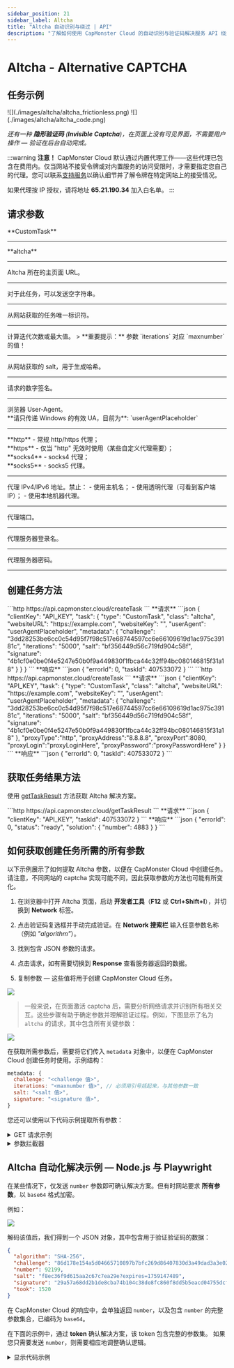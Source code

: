 ```yaml
---
sidebar_position: 21
sidebar_label: Altcha
title: "Altcha 自动识别与绕过 | API"
description: "了解如何使用 CapMonster Cloud 的自动识别与验证码解决服务 API 绕过 Altcha！" 
---
```



# Altcha - Alternative CAPTCHA

<PriceBlockWrap>
  <PriceBlock title="altcha" captchaId="altcha"/>
</PriceBlockWrap>

## 任务示例

<Tabs className="full-width-tabs">
  <TabItem value="pow" label="PoW (工作量证明)" default>
    ![](./images/altcha/altcha_frictionless.png)
  </TabItem>
  <TabItem value="code" label="Code Captcha">
    ![](./images/altcha/altcha_code.png)
  </TabItem>
</Tabs>

*还有一种 **隐形验证码** (**Invisible Captcha**)，在页面上没有可见界面，不需要用户操作 — 验证在后台自动完成。*

:::warning **注意！**
CapMonster Cloud 默认通过内置代理工作——这些代理已包含在费用内。仅当网站不接受令牌或对内置服务的访问受限时，才需要指定您自己的代理。您可以联系[支持服务](https://helpdesk.zennolab.com/conversation/new)以确认细节并了解令牌在特定网站上的接受情况。

如果代理按 IP 授权，请将地址 **65.21.190.34** 加入白名单。
:::

## 请求参数

<TabItem value="proxyless" label="CustomTask（无代理）" default className="bordered-panel">
  
  <ParamItem title="type" required type="string" />
  **CustomTask**

  ---

  <ParamItem title="class" required type="string" />
  **altcha**

  ---

  <ParamItem title="websiteURL" required type="string" />
  Altcha 所在的主页面 URL。

  ---

  <ParamItem title="websiteKey" required type="string" />
  对于此任务，可以发送空字符串。

  ---

  <ParamItem title="challenge (metadata 内)" required="required" type="string" />
  从网站获取的任务唯一标识符。

  ---

  <ParamItem title="iterations (metadata 内)" required="required" type="string" />
  计算迭代次数或最大值。
  > **重要提示：** 参数 `iterations` 对应 `maxnumber` 的值！

  ---

  <ParamItem title="salt (metadata 内)" required="required" type="string" />
  从网站获取的 salt，用于生成哈希。

  ---

  <ParamItem title="signature (metadata 内)" required="required" type="string" />
  请求的数字签名。

  ---

  <ParamItem title="userAgent" type="string" />
  浏览器 User-Agent。<br />
  **请只传递 Windows 的有效 UA，目前为**: `userAgentPlaceholder`

  ---

  <ParamItem title="proxyType" type="string" />
  **http** - 常规 http/https 代理；<br />
  **https** - 仅当 "http" 无效时使用（某些自定义代理需要）；<br />
  **socks4** - socks4 代理；<br />
  **socks5** - socks5 代理。

  ---

  <ParamItem title="proxyAddress" type="string" />
  <p>
    代理 IPv4/IPv6 地址。禁止：
    - 使用主机名；
    - 使用透明代理（可看到客户端 IP）；
    - 使用本地机器代理。
  </p>

  ---

  <ParamItem title="proxyPort" type="integer" />
  代理端口。

  ---

  <ParamItem title="proxyLogin" type="string" />
  代理服务器登录名。

  ---

  <ParamItem title="proxyPassword" type="string" />
  代理服务器密码。

  ---
</TabItem>

## 创建任务方法
<Tabs className="full-width-tabs filled-tabs request-tabs" groupId="captcha-type">
  <TabItem value="proxyless" label="Altcha CustomTask（无代理）" default className="method-panel">
    <MethodItem>
      ```http
      https://api.capmonster.cloud/createTask
      ```
    </MethodItem>
    <MethodDescription>
      **请求**
      ```json
      {
        "clientKey": "API_KEY",
        "task": {
          "type": "CustomTask",
          "class": "altcha",
          "websiteURL": "https://example.com",
          "websiteKey": "",
          "userAgent": "userAgentPlaceholder",
          "metadata": {
            "challenge": "3dd28253be6cc0c54d95f7f98c517e68744597cc6e66109619d1ac975c39181c",
            "iterations": "5000",
            "salt": "bf356449d56c719fd904c58f",
            "signature": "4b1cf0e0be0f4e5247e50b0f9a449830f1fbca44c32ff94bc080146815f31a18"
          }
        }
      }
      ```
      **响应**
      ```json
      {
        "errorId": 0,
        "taskId": 407533072
      }
      ```
    </MethodDescription>
  </TabItem>

  <TabItem value="proxy" label="Altcha CustomTask（使用代理）" className="method-panel">
    <MethodItem>
      ```http
      https://api.capmonster.cloud/createTask
      ```
    </MethodItem>
    <MethodDescription>
      **请求**
      ```json
      {
        "clientKey": "API_KEY",
        "task": {
          "type": "CustomTask",
          "class": "altcha",
          "websiteURL": "https://example.com",
          "websiteKey": "",
          "userAgent": "userAgentPlaceholder",
          "metadata": {
            "challenge": "3dd28253be6cc0c54d95f7f98c517e68744597cc6e66109619d1ac975c39181c",
            "iterations": "5000",
            "salt": "bf356449d56c719fd904c58f",
            "signature": "4b1cf0e0be0f4e5247e50b0f9a449830f1fbca44c32ff94bc080146815f31a18"
          },
          "proxyType":"http",
          "proxyAddress":"8.8.8.8",
          "proxyPort":8080,
          "proxyLogin":"proxyLoginHere",
          "proxyPassword":"proxyPasswordHere"
        }
      }
      ```
      **响应**
      ```json
      {
        "errorId": 0,
        "taskId": 407533072
      }
      ```
    </MethodDescription>
  </TabItem>
</Tabs>

## 获取任务结果方法

使用 [getTaskResult](../api/methods/get-task-result.md) 方法获取 Altcha 解决方案。

<TabItem value="proxyless" label="Altcha CustomTask（无代理）" default className="method-panel-full">
  <MethodItem>
    ```http
    https://api.capmonster.cloud/getTaskResult
    ```
  </MethodItem>
  <MethodDescription>
    **请求**
    ```json
    {
      "clientKey": "API_KEY",
      "taskId": 407533072
    }
    ```
    **响应**
    ```json
    {
      "errorId": 0,
      "status": "ready",
      "solution": {
        "number": 4883
      }
    }
    ```
  </MethodDescription>
</TabItem>

## 如何获取创建任务所需的所有参数

以下示例展示了如何提取 Altcha 参数，以便在 CapMonster Cloud 中创建任务。请注意，不同网站的 captcha 实现可能不同，因此获取参数的方法也可能有所变化。

1. 在浏览器中打开 Altcha 页面，启动 **开发者工具**（**F12** 或 **Ctrl+Shift+I**），并切换到 **Network** 标签。

2. 点击验证码复选框并手动完成验证。在 **Network 搜索栏** 输入任意参数名称（例如 *"algorithm"*）。

3. 找到包含 JSON 参数的请求。

4. 点击请求，如有需要切换到 **Response** 查看服务器返回的数据。

5. 复制参数 — 这些值将用于创建 CapMonster Cloud 任务。

![](./images/altcha/altcha_parameters.png)

> 一般来说，在页面激活 captcha 后，需要分析网络请求并识别所有相关交互。这些步骤有助于确定参数并理解验证过程。例如，下图显示了名为 `altcha` 的请求，其中包含所有关键参数：

![](./images/altcha/altcha_parameters1.png)

在获取所需参数后，需要将它们传入 `metadata` 对象中，以便在 CapMonster Cloud 创建任务时使用。示例结构：

```javascript
metadata: {
  challenge: "<challenge 值>", 
  iterations: "<maxnumber 值>", // 必须用引号括起来，与其他参数一致
  salt: "<salt 值>",             
  signature: "<signature 值>",  
}
```

您还可以使用以下代码示例提取所有参数：

<details>
<summary>GET 请求示例</summary>

对指定 URL 执行 HTTP GET 请求，并将响应输出到控制台。

```javascript
const url = 'https://example-portal.mysite.rs.gov.br/Altcha/Example'; // 用于提取验证码参数的 API 端点

fetch(url, { method: 'GET' })
  .then(res => res.text())
  .then(data => console.log('Response:', data))
  .catch(err => console.error(err));
````

</details>

<details>
<summary>参数拦截器</summary>

浏览器脚本，重写 `fetch` 和 `XMLHttpRequest`，以自动监控网络请求并提取关键 Altcha 验证码参数。将此脚本粘贴到验证码页面的浏览器控制台中并激活验证码 — 所需参数将自动输出到控制台。

```javascript
(function() {
  const keywords = ['algorithm','challenge','maxnumber','salt','signature'];
  const foundParams = {};

  const intercept = (url, body, text) => {
    keywords.forEach(key => {
      if ((url && url.includes(key)) || (body && body.includes(key)) || (text && text.includes(key))) {
        foundParams[key] = foundParams[key] || [];
        if (url?.includes(key)) foundParams[key].push(url);
        if (body?.includes(key)) foundParams[key].push(body);
        if (text?.includes(key)) foundParams[key].push(text);
      }
    });
    if (Object.keys(foundParams).length) console.log('Found parameters:', foundParams);
  };

  const originalFetch = window.fetch;
  window.fetch = async (...args) => {
    const [resource, config] = args;
    const url = typeof resource === 'string' ? resource : resource.url;
    const body = config?.body;
    const response = await originalFetch.apply(this, args);
    try {
      const text = await response.clone().text();
      intercept(url, body, text);
    } catch {}
    return response;
  };

  const originalOpen = XMLHttpRequest.prototype.open;
  const originalSend = XMLHttpRequest.prototype.send;

  XMLHttpRequest.prototype.open = function(method, url, ...rest) {
    this._url = url;
    return originalOpen.call(this, method, url, ...rest);
  };

  XMLHttpRequest.prototype.send = function(body) {
    this.addEventListener('load', () => intercept(this._url, body, this.responseText));
    return originalSend.call(this, body);
  };
})();
```
</details>

## Altcha 自动化解决示例 — Node.js 与 Playwright

在某些情况下，仅发送 `number` 参数即可确认解决方案。但有时网站要求 **所有参数**，以 `base64` 格式加密。

例如：

![](./images/altcha/altcha_base64.png)

解码该值后，我们得到一个 JSON 对象，其中包含用于验证验证码的数据：

```json
{
  "algorithm": "SHA-256",
  "challenge": "86d178e154a5d04665710897b7bfc269d86407830d3a49dad3a3e027f6a824a6",
  "number": 92199,
  "salt": "f8ec36f9d615aa2c67c7ea29e?expires=1759147489",
  "signature": "29a57a68dd2b1de8cba74b104c38de8fc860f8dd5b5eacd04755dcff7eb7ee8f",
  "took": 1520
}
```

在 CapMonster Cloud 的响应中，会单独返回 `number`，以及包含 `number` 的完整参数集合，已编码为 `base64`。

在下面的示例中，通过 **token** 确认解决方案，该 token 包含完整的参数集。
如果您只需要发送 `number`，则需要相应地调整确认逻辑。

<details>
<summary>显示代码示例</summary>

```javascript
const { chromium } = require("playwright");

// 替换为你的值：
// - API_KEY → 你的 CapMonster Cloud 密钥
// - ALTCHA_PAGE → Altcha 页面地址
const API_KEY = "your_capmonster_cloud_api_key";
const ALTCHA_PAGE = "https://url_with_altcha";

(async () => {
  const browser = await chromium.launch({ headless: false, devtools: true });
  const context = await browser.newContext(); 
  const page = await context.newPage(); 

  await page.route("**/*", (route) => {
    const url = route.request().url();
    if (url.includes("api.capmonster.cloud")) return route.abort();
    return route.continue();
  });

  let challengeResp = null; // 存储 Altcha challenge 的变量
  page.on("response", async (response) => {
    try {
      if (response.url().includes("/Altcha/GerarDesafio")) {
        challengeResp = await response.json(); // 获取 challenge JSON 参数
        console.log("Captured /Altcha/GerarDesafio:", challengeResp);
      }
    } catch {}
  });

  await page.goto(ALTCHA_PAGE, { waitUntil: "networkidle" });

  try {
    await page.waitForSelector("altcha-widget input[type='checkbox']", { timeout: 10000 });
    await page.click("altcha-widget input[type='checkbox']");
  } catch {
    const widgetHandle = await page.$("altcha-widget");
    if (widgetHandle) await widgetHandle.click(); // 如果标准选择器未找到
  }

  // 等待 challenge
  const start = Date.now();
  while (!challengeResp && Date.now() - start < 30000) {
    await new Promise((r) => setTimeout(r, 300));
  }
  if (!challengeResp) {
    console.error("无法捕获 /Altcha/GerarDesafio。");
    await browser.close();
    return;
  }

  const { challenge, salt, signature, maxnumbers } = challengeResp;

  // 构建 CapMonster Cloud 创建任务请求体
  const createTaskBody = {
    clientKey: API_KEY,
    task: {
      type: "CustomTask",
      class: "altcha",
      websiteURL: ALTCHA_PAGE,
      websiteKey: "",
      userAgent:
        "Mozilla/5.0 (Windows NT 10.0; Win64; x64) AppleWebKit/537.36 (KHTML, like Gecko) Chrome/140.0.0.0 Safari/537.36",
      metadata: {
        challenge,
        iterations: maxnumbers,
        salt,
        signature,
      },
    },
  };

  // 创建任务
  const taskResp = await fetch("https://api.capmonster.cloud/createTask", {
    method: "POST",
    headers: { "Content-Type": "application/json" },
    body: JSON.stringify(createTaskBody),
  }).then((r) => r.json());

  console.log("CreateTask response:", taskResp);
  if (!taskResp || !taskResp.taskId) {
    console.error("创建任务失败:", taskResp);
    await browser.close();
    return;
  }

  const taskId = taskResp.taskId;

  // 等待任务解决
  let fullSolution = null;
  const maxPollMs = 120000;
  const pollStart = Date.now();
  while (Date.now() - pollStart < maxPollMs) {
    const res = await fetch("https://api.capmonster.cloud/getTaskResult", {
      method: "POST",
      headers: { "Content-Type": "application/json" },
      body: JSON.stringify({ clientKey: API_KEY, taskId }),
    }).then((r) => r.json());

    if (res.status === "ready") {
      fullSolution = res.solution;
      console.log("CapMonster 完整解决方案:", fullSolution);
      break;
    }
    await new Promise((r) => setTimeout(r, 3000));
  }

  if (!fullSolution) {
    console.error("在指定时间内未收到解决方案。");
    await browser.close();
    return;
  }

  // 提取 token
  const token =
    (fullSolution && fullSolution.data && fullSolution.data.token) ||
    fullSolution.token ||
    (fullSolution && fullSolution.data) ||
    null;

  if (!token) {
    console.error("CapMonster 响应中未找到 token:", fullSolution);
    await browser.close();
    return;
  }

  // 将 token 注入页面
  await page.evaluate((tokenValue) => {
    const cpv = document.querySelector("#captchaParaValidar");
    if (cpv) {
      cpv.value = tokenValue;
    } else {
      const created = document.createElement("input");
      created.type = "hidden";
      created.id = "captchaParaValidar";
      created.name = "captchaParaValidar";
      created.value = tokenValue;
      (document.querySelector("form") || document.body).appendChild(created);
    }

    let alt = document.querySelector('input[name="altcha"]');
    if (alt) {
      alt.value = tokenValue;
    } else {
      const created2 = document.createElement("input");
      created2.type = "hidden";
      created2.name = "altcha";
      created2.value = tokenValue;
      (document.querySelector("form") || document.body).appendChild(created2);
    }

    const widget = document.querySelector("altcha-widget");
    if (widget) {
      widget.setAttribute("data-state", "verified");
      const checkbox = widget.querySelector("input[type='checkbox']");
      if (checkbox) {
        checkbox.checked = true;
        checkbox.dispatchEvent(new Event("change", { bubbles: true }));
      }
      const label = widget.querySelector(".altcha-label");
      if (label) label.textContent = "Verified";
    }
  }, token);

  console.log("Token 已注入:", token);
})();
```
</details>
